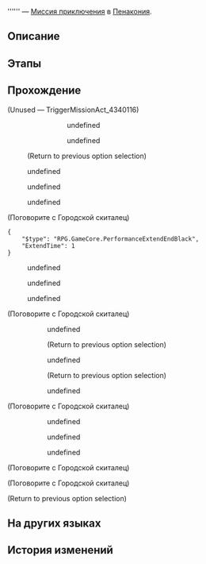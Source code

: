 {{Дополнить|Диалоги.}}
{{Миссия Инфобокс
|id              = 4340116
|Название        = 
|Изображение     = Миссия Освоения .png
|Тип             = Миссия приключения
|События         = 
|Глава           = 
|Условия         = Завершена [[Миссия Освоения]] ''[[Враг государства]]''
|Персонажи       = Городской скиталец; Первопроходец
|СтартЛокация    = [[Пенакония]] — [[Риф потока сновидений]]
|Локации         = Риф потока сновидений
|Предыдущая      = 
|Следующая       = 
|Награды         = 
}}
'''''' — [[Миссия приключения]] в [[Пенакония]].

==Описание==
{{Описание|<!--официальное описание из Перекрёстка судеб-->}}

==Этапы==


==Прохождение==
{{Дополнить}}


;(Unused &mdash; TriggerMissionAct_4340116)
:<!--Unknown TalkSentence: 434024001-->
::<!--Unknown TalkSentence: 434024002-->
::<!--Unknown TalkSentence: 434024003-->
::<!--Unknown TalkSentence: 434024004-->
:::{{Диалог|Стрелка}} undefined
:::<!--Unknown TalkSentence: 434024006-->
:::<!--Unknown TalkSentence: 434024007-->
:::<!--Unknown TalkSentence: 434024008-->
:::<!--Unknown TalkSentence: 434024009-->
::::{{tx}}
:::{{Диалог|Стрелка}} undefined
:::<!--Unknown TalkSentence: 434024008-->
:::<!--Unknown TalkSentence: 434024009-->
::::{{tx}}
::<!--Unknown TalkSentence: 434024008-->
::<!--Unknown TalkSentence: 434024009-->
:::{{tx}}
:;(Return to previous option selection)
<!--Unknown TalkSentence: 434024044-->
<!--Unknown TalkSentence: 434024045-->
<!--Unknown TalkSentence: 434024046-->
:{{Диалог|Стрелка}} undefined
:{{Диалог|Стрелка}} undefined
:{{Диалог|Стрелка}} undefined
<!--Unknown TalkSentence: 434024048-->
<!--Unknown TalkSentence: 434024053-->

;(Поговорите с Городской скиталец)
<pre>{
	"$type": "RPG.GameCore.PerformanceExtendEndBlack",
	"ExtendTime": 1
}</pre>
<!--Unknown TalkSentence: 434024001-->
<!--Unknown TalkSentence: 434024002-->
<!--Unknown TalkSentence: 434024003-->
<!--Unknown TalkSentence: 434024004-->
<!--Unknown TalkSentence: 434024005-->
<!--Unknown TalkSentence: 434024006-->
<!--Unknown TalkSentence: 434024007-->
<!--Unknown TalkSentence: 434024008-->
<!--Unknown TalkSentence: 434024009-->
<!--Unknown TalkSentence: 434024010-->
<!--Unknown TalkSentence: 434024011-->
<!--Unknown TalkSentence: 434024012-->
<!--Unknown TalkSentence: 434024013-->
<!--Unknown TalkSentence: 434024014-->
<!--Unknown TalkSentence: 434024015-->
<!--Unknown TalkSentence: 434024016-->
<!--Unknown TalkSentence: 434024017-->
<!--Unknown TalkSentence: 434024018-->
<!--Unknown TalkSentence: 434024019-->
<!--Unknown TalkSentence: 434024020-->
<!--Unknown TalkSentence: 434024021-->
<!--Unknown TalkSentence: 434024022-->
<!--Unknown TalkSentence: 434024023-->
<!--Unknown TalkSentence: 434024024-->
<!--Unknown TalkSentence: 434024025-->
<!--Unknown TalkSentence: 434024026-->
<!--Unknown TalkSentence: 434024027-->
<!--Unknown TalkSentence: 434024028-->
<!--Unknown TalkSentence: 434024029-->
<!--Unknown TalkSentence: 434024030-->
<!--Unknown TalkSentence: 434024031-->
<!--Unknown TalkSentence: 434024032-->
<!--Unknown TalkSentence: 434024033-->
<!--Unknown TalkSentence: 434024034-->
<!--Unknown TalkSentence: 434024035-->
<!--Unknown TalkSentence: 434024036-->
<!--Unknown TalkSentence: 434024037-->
<!--Unknown TalkSentence: 434024038-->
<!--Unknown TalkSentence: 434024039-->
<!--Unknown TalkSentence: 434024040-->
<!--Unknown TalkSentence: 434024041-->
<!--Unknown TalkSentence: 434024042-->
<!--Unknown TalkSentence: 434024043-->
<!--Unknown TalkSentence: 434024044-->
<!--Unknown TalkSentence: 434024045-->
<!--Unknown TalkSentence: 434024046-->
<!--Unknown TalkSentence: 434024047-->
<!--Unknown TalkSentence: 434024048-->
<!--Unknown TalkSentence: 434024049-->
<!--Unknown TalkSentence: 434024050-->
<!--Unknown TalkSentence: 434024051-->
<!--Unknown TalkSentence: 434024052-->
<!--Unknown TalkSentence: 434024053-->
<!--Unknown TalkSentence: 434024054-->
<!--Unknown TalkSentence: 434024055-->
<!--Unknown TalkSentence: 434024056-->
<!--Unknown TalkSentence: 434024057-->
:{{Диалог|Стрелка}} undefined
:<!--Unknown TalkSentence: 434024059-->
:<!--Unknown TalkSentence: 434024060-->
:<!--Unknown TalkSentence: 434024061-->
:<!--Unknown TalkSentence: 434024062-->
:<!--Unknown TalkSentence: 434024063-->
:<!--Unknown TalkSentence: 434024064-->
::{{tx}}
:{{Диалог|Стрелка}} undefined
:<!--Unknown TalkSentence: 434024061-->
:<!--Unknown TalkSentence: 434024062-->
:<!--Unknown TalkSentence: 434024063-->
:<!--Unknown TalkSentence: 434024064-->
::{{tx}}
:{{Диалог|Стрелка}} undefined
:<!--Unknown TalkSentence: 434024063-->
:<!--Unknown TalkSentence: 434024064-->
::{{tx}}
<!--Unknown TalkSentence: 434024063-->
<!--Unknown TalkSentence: 434024064-->
:{{tx}}

;(Поговорите с Городской скиталец)
:{{tx}}
::{{Диалог}} undefined
::<!--Unknown TalkSentence: 434024067-->
:::{{tx}}
::;(Return to previous option selection)
::{{Диалог}} undefined
::<!--Unknown TalkSentence: 434024069-->
:::{{tx}}
::;(Return to previous option selection)
::{{Диалог}} undefined
::<!--Unknown TalkSentence: 434024071-->
:::{{tx}}
:::{{tx}}
<!--Unknown TalkSentence: 434024087-->

;(Поговорите с Городской скиталец)
<!--Unknown TalkSentence: 434024001-->
:<!--Unknown TalkSentence: 434024002-->
:<!--Unknown TalkSentence: 434024003-->
:<!--Unknown TalkSentence: 434024004-->
:<!--Unknown TalkSentence: 434024005-->
:<!--Unknown TalkSentence: 434024006-->
:<!--Unknown TalkSentence: 434024007-->
:<!--Unknown TalkSentence: 434024008-->
:<!--Unknown TalkSentence: 434024009-->
:<!--Unknown TalkSentence: 434024010-->
:<!--Unknown TalkSentence: 434024011-->
:<!--Unknown TalkSentence: 434024012-->
:<!--Unknown TalkSentence: 434024013-->
:<!--Unknown TalkSentence: 434024014-->
:<!--Unknown TalkSentence: 434024015-->
:<!--Unknown TalkSentence: 434024016-->
:<!--Unknown TalkSentence: 434024017-->
:<!--Unknown TalkSentence: 434024018-->
:<!--Unknown TalkSentence: 434024019-->
:<!--Unknown TalkSentence: 434024020-->
:<!--Unknown TalkSentence: 434024021-->
:<!--Unknown TalkSentence: 434024022-->
:<!--Unknown TalkSentence: 434024023-->
:<!--Unknown TalkSentence: 434024024-->
:<!--Unknown TalkSentence: 434024025-->
:<!--Unknown TalkSentence: 434024026-->
:<!--Unknown TalkSentence: 434024027-->
:<!--Unknown TalkSentence: 434024028-->
:<!--Unknown TalkSentence: 434024029-->
:<!--Unknown TalkSentence: 434024030-->
:<!--Unknown TalkSentence: 434024031-->
:<!--Unknown TalkSentence: 434024032-->
:<!--Unknown TalkSentence: 434024033-->
:<!--Unknown TalkSentence: 434024034-->
:<!--Unknown TalkSentence: 434024035-->
:<!--Unknown TalkSentence: 434024036-->
:<!--Unknown TalkSentence: 434024037-->
:<!--Unknown TalkSentence: 434024038-->
:<!--Unknown TalkSentence: 434024039-->
:<!--Unknown TalkSentence: 434024040-->
:<!--Unknown TalkSentence: 434024041-->
:<!--Unknown TalkSentence: 434024042-->
:<!--Unknown TalkSentence: 434024043-->
:<!--Unknown TalkSentence: 434024044-->
:<!--Unknown TalkSentence: 434024045-->
:<!--Unknown TalkSentence: 434024046-->
:<!--Unknown TalkSentence: 434024047-->
:<!--Unknown TalkSentence: 434024048-->
:<!--Unknown TalkSentence: 434024049-->
:<!--Unknown TalkSentence: 434024050-->
:<!--Unknown TalkSentence: 434024051-->
:<!--Unknown TalkSentence: 434024052-->
:<!--Unknown TalkSentence: 434024053-->
:<!--Unknown TalkSentence: 434024054-->
:<!--Unknown TalkSentence: 434024055-->
:<!--Unknown TalkSentence: 434024056-->
:<!--Unknown TalkSentence: 434024057-->
:<!--Unknown TalkSentence: 434024058-->
:<!--Unknown TalkSentence: 434024059-->
:<!--Unknown TalkSentence: 434024060-->
:<!--Unknown TalkSentence: 434024061-->
:<!--Unknown TalkSentence: 434024062-->
:<!--Unknown TalkSentence: 434024063-->
:<!--Unknown TalkSentence: 434024064-->
:<!--Unknown TalkSentence: 434024065-->
:<!--Unknown TalkSentence: 434024066-->
:<!--Unknown TalkSentence: 434024067-->
:<!--Unknown TalkSentence: 434024068-->
:<!--Unknown TalkSentence: 434024069-->
:<!--Unknown TalkSentence: 434024070-->
:<!--Unknown TalkSentence: 434024071-->
:<!--Unknown TalkSentence: 434024072-->
:<!--Unknown TalkSentence: 434024073-->
:<!--Unknown TalkSentence: 434024074-->
:<!--Unknown TalkSentence: 434024075-->
:<!--Unknown TalkSentence: 434024076-->
:<!--Unknown TalkSentence: 434024077-->
:<!--Unknown TalkSentence: 434024078-->
:<!--Unknown TalkSentence: 434024079-->
:<!--Unknown TalkSentence: 434024080-->
:<!--Unknown TalkSentence: 434024081-->
:<!--Unknown TalkSentence: 434024082-->
:<!--Unknown TalkSentence: 434024083-->
:<!--Unknown TalkSentence: 434024084-->
:<!--Unknown TalkSentence: 434024085-->
:<!--Unknown TalkSentence: 434024086-->
:<!--Unknown TalkSentence: 434024087-->
:<!--Unknown TalkSentence: 434024088-->
::{{Диалог|Стрелка}} undefined
::<!--Unknown TalkSentence: 434024090-->
::<!--Unknown TalkSentence: 434024091-->
::<!--Unknown TalkSentence: 434024092-->
::<!--Unknown TalkSentence: 434024093-->
::<!--Unknown TalkSentence: 434024094-->
::<!--Unknown TalkSentence: 434024095-->
::<!--Unknown TalkSentence: 434024096-->
::<!--Unknown TalkSentence: 434024097-->
::<!--Unknown TalkSentence: 434024098-->
::<!--Unknown TalkSentence: 434024099-->
::<!--Unknown TalkSentence: 434024100-->
::{{Диалог|Стрелка}} undefined
::<!--Unknown TalkSentence: 434024092-->
::<!--Unknown TalkSentence: 434024093-->
::<!--Unknown TalkSentence: 434024094-->
::<!--Unknown TalkSentence: 434024095-->
::<!--Unknown TalkSentence: 434024096-->
::<!--Unknown TalkSentence: 434024097-->
::<!--Unknown TalkSentence: 434024098-->
::<!--Unknown TalkSentence: 434024099-->
::<!--Unknown TalkSentence: 434024100-->
::{{Диалог|Стрелка}} undefined
::<!--Unknown TalkSentence: 434024094-->
::<!--Unknown TalkSentence: 434024095-->
::<!--Unknown TalkSentence: 434024096-->
::<!--Unknown TalkSentence: 434024097-->
::<!--Unknown TalkSentence: 434024098-->
::<!--Unknown TalkSentence: 434024099-->
::<!--Unknown TalkSentence: 434024100-->
:<!--Unknown TalkSentence: 434024094-->
:<!--Unknown TalkSentence: 434024095-->
:<!--Unknown TalkSentence: 434024096-->
:<!--Unknown TalkSentence: 434024097-->
:<!--Unknown TalkSentence: 434024098-->
:<!--Unknown TalkSentence: 434024099-->
:<!--Unknown TalkSentence: 434024100-->
<!--Unknown TalkSentence: 434024118-->

;(Поговорите с Городской скиталец)
:{{tx}}
<!--Unknown TalkSentence: 434024124-->

;(Поговорите с Городской скиталец)
<!--Unknown TalkSentence: 434024021-->
;(Return to previous option selection)
{{Диалог Конец}}

==На других языках==
{{На других языках
|en   = 
|zhs  = 
|zht  = 
|ja   = 
|ko   = 
|es   = 
|fr   = 
|ru   = 
|th   = 
|vi   = 
|de   = 
|id   = 
|pt   = 
}}

==История изменений==
{{История изменений|2.7}}
